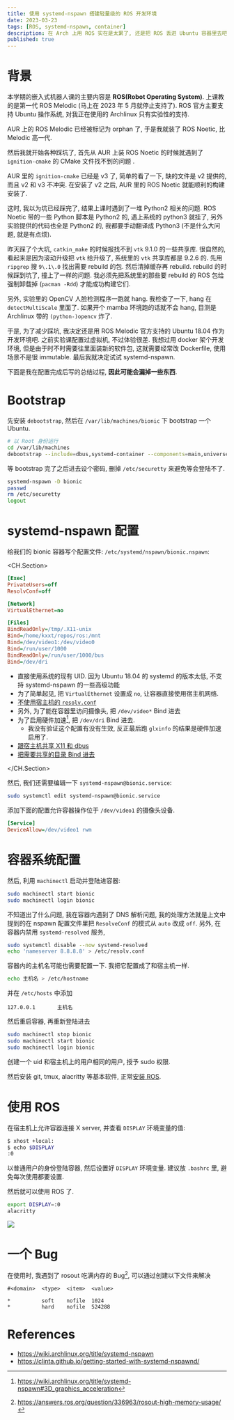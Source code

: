 ```yaml
---
title: 使用 systemd-nspawn 搭建轻量级的 ROS 开发环境
date: 2023-03-23
tags: [ROS, systemd-nspawn, container]
description: 在 Arch 上用 ROS 实在是太累了, 还是把 ROS 丢进 Ubuntu 容器里去吧
published: true
---
```



# 背景

本学期的嵌入式机器人课的主要内容是 **ROS(Robot Operating System)**. 
上课教的是第一代 ROS Melodic (马上在 2023 年 5 月就停止支持了).
ROS 官方主要支持 Ubuntu 操作系统, 对我正在使用的 Archlinux 只有实验性的支持.

AUR 上的 ROS Melodic 已经被标记为 orphan 了, 于是我就装了 ROS Noetic, 比 Melodic 高一代.

然后我就开始各种踩坑了, 首先从 AUR 上装 ROS Noetic 的时候就遇到了
`ignition-cmake` 的 CMake 文件找不到的问题 <Issue number={2} open={false} repo="ros-noetic-arch/ros-noetic-gazebo-plugins" half/>.

AUR 里的 `ignition-cmake` 已经是 v3 了, 简单的看了一下, 缺的文件是 v2 提供的, 
而且 v2 和 v3 不冲突. 在安装了 v2 之后, AUR 里的 ROS Noetic 就能顺利的构建安装了.

这时, 我以为坑已经踩完了, 结果上课时遇到了一堆 Python2 相关的问题. ROS Noetic 带的一些 Python
脚本是 Python2 的, 遇上系统的 python3 就挂了, 另外实验提供的代码也全是 Python2 的, 
我都要手动翻译成 Python3 (不是什么大问题, 就是有点烦).

昨天踩了个大坑, `catkin_make` 的时候报找不到 `vtk` 9.1.0 的一些共享库. 很自然的, 
看起来是因为滚动升级把 `vtk` 给升级了, 系统里的 `vtk` 共享库都是 9.2.6 的. 
先用 `ripgrep` 搜 `9\.1\.0` 找出需要 rebuild 的包. 然后清掉缓存再 rebuild.
rebuild 的时候踩到坑了, 撞上了一样的问题. 我必须先把系统里的那些要 rebuild 的 ROS 包给强制卸载掉 (`pacman -Rdd`)
才能成功构建它们.

另外, 实验里的 OpenCV 人脸检测程序一跑就 hang. 我检查了一下, hang 在 `detectMultiScale` 里面了. 如果开个
mamba 环境跑的话就不会 hang, 目测是 Archlinux 带的 `(python-)opencv` 炸了.

于是, 为了减少踩坑, 我决定还是用 ROS Melodic 官方支持的 Ubuntu 18.04 作为开发环境吧. 
之前实验课配置过虚拟机, 不过体验很差. 我想过用 docker 架个开发环境, 
但是由于时不时需要往里面装新的软件包, 这就需要经常改 Dockerfile, 使用场景不是很 immutable.
最后我就决定试试 systemd-nspawn. 

下面是我在配置完成后写的总结过程, **因此可能会漏掉一些东西**.

# Bootstrap

先安装 `debootstrap`, 然后在 `/var/lib/machines/bionic` 下 bootstrap 一个 Ubuntu.

```bash
# 以 Root 身份运行
cd /var/lib/machines
debootstrap --include=dbus,systemd-container --components=main,universe,multiverse bionic bionic https://mirrors.tuna.tsinghua.edu.cn/ubuntu/
```

等 bootstrap 完了之后进去设个密码, 删掉 `/etc/securetty` 来避免等会登陆不了.

```bash
systemd-nspawn -D bionic
passwd
rm /etc/securetty
logout
```

# systemd-nspawn 配置

给我们的 bionic 容器写个配置文件: `/etc/systemd/nspawn/bionic.nspawn`:

<CH.Section>

```ini bionic.nspawn
[Exec]
PrivateUsers=off
ResolvConf=off

[Network]
VirtualEthernet=no

[Files]
BindReadOnly=/tmp/.X11-unix
Bind=/home/kxxt/repos/ros:/mnt
Bind=/dev/video1:/dev/video0
Bind=/run/user/1000
BindReadOnly=/run/user/1000/bus
Bind=/dev/dri
```

- 直接使用系统的现有 UID. 因为 Ubuntu 18.04 的 systemd 的版本太低, 不支持 systemd-nspawn 的一些高级功能
- 为了简单起见, 把 `VirtualEthernet` 设置成 `no`, 让容器直接使用宿主机网络.
- [不使用宿主机的 `resolv.conf`](focus://3)
- 另外, 为了能在容器里访问摄像头, 把 `/dev/video*` Bind 进去
- 为了启用硬件加速[^1], 把 `/dev/dri` Bind 进去. 
  - 我没有验证这个配置有没有生效, 反正最后跑 `glxinfo` 的结果是硬件加速启用了.
- [跟宿主机共享 X11 和 dbus](focus://9,13)
- [把需要共享的目录 Bind 进去](focus://10)

</CH.Section>


然后, 我们还需要编辑一下 `systemd-nspawn@bionic.service`:

```bash
sudo systemctl edit systemd-nspawn@bionic.service
```

添加下面的配置允许容器操作位于 `/dev/video1` 的摄像头设备.

```ini override.conf
[Service]
DeviceAllow=/dev/video1 rwm
```

# 容器系统配置

然后, 利用 `machinectl` 启动并登陆进容器:

```bash
sudo machinectl start bionic
sudo machinectl login bionic
```

不知道出了什么问题, 我在容器内遇到了 DNS 解析问题, 我的处理方法就是上文中提到的在 nspawn 
配置文件里把 `ResolveConf` 的模式从 `auto` 改成 `off`. 另外, 在容器内禁用 `systemd-resolved`
服务, 

```bash
sudo systemctl disable --now systemd-resolved
echo 'nameserver 8.8.8.8' > /etc/resolv.conf
```

容器内的主机名可能也需要配置一下. 我把它配置成了和宿主机一样.

```bash
echo 主机名 > /etc/hostname
```

并在 `/etc/hosts` 中添加

```
127.0.0.1       主机名
```

然后重启容器, 再重新登陆进去

```bash
sudo machinectl stop bionic
sudo machinectl start bionic
sudo machinectl login bionic
```

创建一个 uid 和宿主机上的用户相同的用户, 授予 sudo 权限.

然后安装 git, tmux, alacritty 等基本软件, 正常[安装 ROS](https://wiki.ros.org/melodic/Installation/Ubuntu).

# 使用 ROS

在宿主机上允许容器连接 X server, 并查看 `DISPLAY` 环境变量的值: 

```bash
$ xhost +local:
$ echo $DISPLAY
:0
```

以普通用户的身份登陆容器, 然后设置好 `DISPLAY` 环境变量. 建议放 `.bashrc` 里, 避免每次使用都要设置.

然后就可以使用 ROS 了.

```bash
export DISPLAY=:0
alacritty
```

![](./ros.png)

# 一个 Bug

在使用时, 我遇到了 rosout 吃满内存的 Bug[^2], 可以通过创建以下文件来解决

```text /etc/security/limits.d/30-nofilelimit.conf
#<domain>  <type>  <item>  <value>

*          soft    nofile  1024
*          hard    nofile  524288
```

# References

- https://wiki.archlinux.org/title/systemd-nspawn
- https://clinta.github.io/getting-started-with-systemd-nspawnd/

[^1]: https://wiki.archlinux.org/title/systemd-nspawn#3D_graphics_acceleration
[^2]: https://answers.ros.org/question/336963/rosout-high-memory-usage/